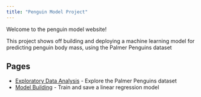 ```yaml
---
title: "Penguin Model Project"
---
```


Welcome to the penguin model website!

This project shows off building and deploying a machine learning model for predicting penguin body mass, using the Palmer Penguins dataset

## Pages

- [Exploratory Data Analysis](eda.qmd) - Explore the Palmer Penguins dataset
- [Model Building](model-py.qmd) - Train and save a linear regression model